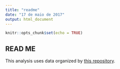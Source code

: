 ```yaml
---
title: "readme"
date: "17 de maio de 2017"
output: html_document
---
```


```r
knitr::opts_chunk$set(echo = TRUE)
```

## READ ME

This analysis uses data organized by [this repository](https://github.com/nazareno/imdb-series).

